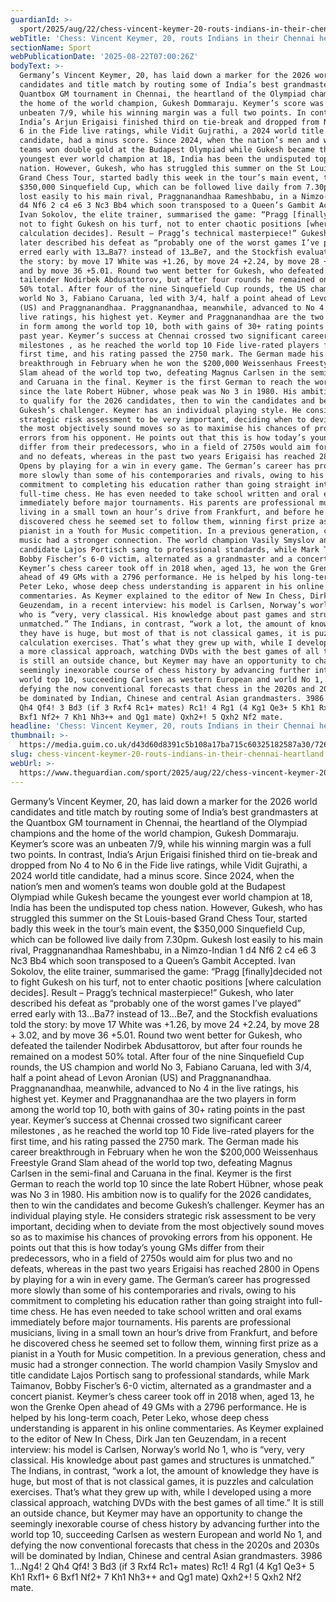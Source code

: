 ```yaml
---
guardianId: >-
  sport/2025/aug/22/chess-vincent-keymer-20-routs-indians-in-their-chennai-heartland
webTitle: 'Chess: Vincent Keymer, 20, routs Indians in their Chennai heartland'
sectionName: Sport
webPublicationDate: '2025-08-22T07:00:26Z'
bodyText: >-
  Germany’s Vincent Keymer, 20, has laid down a marker for the 2026 world
  candidates and title match by routing some of India’s best grandmasters at the
  Quantbox GM tournament in Chennai, the heartland of the Olympiad champions and
  the home of the world champion, Gukesh Dommaraju. Keymer’s score was an
  unbeaten 7/9, while his winning margin was a full two points. In contrast,
  India’s Arjun Erigaisi finished third on tie-break and dropped from No 4 to No
  6 in the Fide live ratings, while Vidit Gujrathi, a 2024 world title
  candidate, had a minus score. Since 2024, when the nation’s men and women’s
  teams won double gold at the Budapest Olympiad while Gukesh became the
  youngest ever world champion at 18, India has been the undisputed top chess
  nation. However, Gukesh, who has struggled this summer on the St Louis-based
  Grand Chess Tour, started badly this week in the tour’s main event, the
  $350,000 Sinquefield Cup, which can be followed live daily from 7.30pm. Gukesh
  lost easily to his main rival, Praggnanandhaa Rameshbabu, in a Nimzo-Indian 1
  d4 Nf6 2 c4 e6 3 Nc3 Bb4 which soon transposed to a Queen’s Gambit Accepted.
  Ivan Sokolov, the elite trainer, summarised the game: “Pragg [finally]decided
  not to fight Gukesh on his turf, not to enter chaotic positions [where
  calculation decides]. Result – Pragg’s technical masterpiece!” Gukesh, who
  later described his defeat as “probably one of the worst games I’ve played”
  erred early with 13…Ba7? instead of 13…Be7, and the Stockfish evaluations told
  the story: by move 17 White was +1.26, by move 24 +2.24, by move 28 + 3.02,
  and by move 36 +5.01. Round two went better for Gukesh, who defeated the
  tailender Nodirbek Abdusattorov, but after four rounds he remained on a modest
  50% total. After four of the nine Sinquefield Cup rounds, the US champion and
  world No 3, Fabiano Caruana, led with 3/4, half a point ahead of Levon Aronian
  (US) and Praggnanandhaa. Praggnanandhaa, meanwhile, advanced to No 4 in the
  live ratings, his highest yet. Keymer and Praggnanandhaa are the two players
  in form among the world top 10, both with gains of 30+ rating points in the
  past year. Keymer’s success at Chennai crossed two significant career
  milestones , as he reached the world top 10 Fide live-rated players for the
  first time, and his rating passed the 2750 mark. The German made his career
  breakthrough in February when he won the $200,000 Weissenhaus Freestyle Grand
  Slam ahead of the world top two, defeating Magnus Carlsen in the semi-final
  and Caruana in the final. Keymer is the first German to reach the world top 10
  since the late Robert Hübner, whose peak was No 3 in 1980. His ambition now is
  to qualify for the 2026 candidates, then to win the candidates and become
  Gukesh’s challenger. Keymer has an individual playing style. He considers
  strategic risk assessment to be very important, deciding when to deviate from
  the most objectively sound moves so as to maximise his chances of provoking
  errors from his opponent. He points out that this is how today’s young GMs
  differ from their predecessors, who in a field of 2750s would aim for plus two
  and no defeats, whereas in the past two years Erigaisi has reached 2800 in
  Opens by playing for a win in every game. The German’s career has progressed
  more slowly than some of his contemporaries and rivals, owing to his
  commitment to completing his education rather than going straight into
  full-time chess. He has even needed to take school written and oral exams
  immediately before major tournaments. His parents are professional musicians,
  living in a small town an hour’s drive from Frankfurt, and before he
  discovered chess he seemed set to follow them, winning first prize as a
  pianist in a Youth for Music competition. In a previous generation, chess and
  music had a stronger connection. The world champion Vasily Smyslov and title
  candidate Lajos Portisch sang to professional standards, while Mark Taimanov,
  Bobby Fischer’s 6-0 victim, alternated as a grandmaster and a concert pianist.
  Keymer’s chess career took off in 2018 when, aged 13, he won the Grenke Open
  ahead of 49 GMs with a 2796 performance. He is helped by his long-term coach,
  Peter Leko, whose deep chess understanding is apparent in his online
  commentaries. As Keymer explained to the editor of New In Chess, Dirk Jan ten
  Geuzendam, in a recent interview: his model is Carlsen, Norway’s world No 1,
  who is “very, very classical. His knowledge about past games and structures is
  unmatched.” The Indians, in contrast, “work a lot, the amount of knowledge
  they have is huge, but most of that is not classical games, it is puzzles and
  calculation exercises. That’s what they grew up with, while I developed using
  a more classical approach, watching DVDs with the best games of all time.” It
  is still an outside chance, but Keymer may have an opportunity to change the
  seemingly inexorable course of chess history by advancing further into the
  world top 10, succeeding Carlsen as western European and world No 1, and
  defying the now conventional forecasts that chess in the 2020s and 2030s will
  be dominated by Indian, Chinese and central Asian grandmasters. 3986 1…Ng4! 2
  Qh4 Qf4! 3 Bd3 (if 3 Rxf4 Rc1+ mates) Rc1! 4 Rg1 (4 Kg1 Qe3+ 5 Kh1 Rxf1+ 6
  Bxf1 Nf2+ 7 Kh1 Nh3++ and Qg1 mate) Qxh2+! 5 Qxh2 Nf2 mate.
headline: 'Chess: Vincent Keymer, 20, routs Indians in their Chennai heartland'
thumbnail: >-
  https://media.guim.co.uk/d43d60d8391c5b108a17ba715c60325182587a30/726_0_5213_4169/500.jpg
slug: chess-vincent-keymer-20-routs-indians-in-their-chennai-heartland
webUrl: >-
  https://www.theguardian.com/sport/2025/aug/22/chess-vincent-keymer-20-routs-indians-in-their-chennai-heartland
---
```

Germany’s Vincent Keymer, 20, has laid down a marker for the 2026 world candidates and title match by routing some of India’s best grandmasters at the Quantbox GM tournament in Chennai, the heartland of the Olympiad champions and the home of the world champion, Gukesh Dommaraju. Keymer’s score was an unbeaten 7/9, while his winning margin was a full two points. In contrast, India’s Arjun Erigaisi finished third on tie-break and dropped from No 4 to No 6 in the Fide live ratings, while Vidit Gujrathi, a 2024 world title candidate, had a minus score. Since 2024, when the nation’s men and women’s teams won double gold at the Budapest Olympiad while Gukesh became the youngest ever world champion at 18, India has been the undisputed top chess nation. However, Gukesh, who has struggled this summer on the St Louis-based Grand Chess Tour, started badly this week in the tour’s main event, the $350,000 Sinquefield Cup, which can be followed live daily from 7.30pm. Gukesh lost easily to his main rival, Praggnanandhaa Rameshbabu, in a Nimzo-Indian 1 d4 Nf6 2 c4 e6 3 Nc3 Bb4 which soon transposed to a Queen’s Gambit Accepted. Ivan Sokolov, the elite trainer, summarised the game: “Pragg [finally]decided not to fight Gukesh on his turf, not to enter chaotic positions [where calculation decides]. Result – Pragg’s technical masterpiece!” Gukesh, who later described his defeat as “probably one of the worst games I’ve played” erred early with 13…Ba7? instead of 13…Be7, and the Stockfish evaluations told the story: by move 17 White was +1.26, by move 24 +2.24, by move 28 + 3.02, and by move 36 +5.01. Round two went better for Gukesh, who defeated the tailender Nodirbek Abdusattorov, but after four rounds he remained on a modest 50% total. After four of the nine Sinquefield Cup rounds, the US champion and world No 3, Fabiano Caruana, led with 3/4, half a point ahead of Levon Aronian (US) and Praggnanandhaa. Praggnanandhaa, meanwhile, advanced to No 4 in the live ratings, his highest yet. Keymer and Praggnanandhaa are the two players in form among the world top 10, both with gains of 30+ rating points in the past year. Keymer’s success at Chennai crossed two significant career milestones , as he reached the world top 10 Fide live-rated players for the first time, and his rating passed the 2750 mark. The German made his career breakthrough in February when he won the $200,000 Weissenhaus Freestyle Grand Slam ahead of the world top two, defeating Magnus Carlsen in the semi-final and Caruana in the final. Keymer is the first German to reach the world top 10 since the late Robert Hübner, whose peak was No 3 in 1980. His ambition now is to qualify for the 2026 candidates, then to win the candidates and become Gukesh’s challenger. Keymer has an individual playing style. He considers strategic risk assessment to be very important, deciding when to deviate from the most objectively sound moves so as to maximise his chances of provoking errors from his opponent. He points out that this is how today’s young GMs differ from their predecessors, who in a field of 2750s would aim for plus two and no defeats, whereas in the past two years Erigaisi has reached 2800 in Opens by playing for a win in every game. The German’s career has progressed more slowly than some of his contemporaries and rivals, owing to his commitment to completing his education rather than going straight into full-time chess. He has even needed to take school written and oral exams immediately before major tournaments. His parents are professional musicians, living in a small town an hour’s drive from Frankfurt, and before he discovered chess he seemed set to follow them, winning first prize as a pianist in a Youth for Music competition. In a previous generation, chess and music had a stronger connection. The world champion Vasily Smyslov and title candidate Lajos Portisch sang to professional standards, while Mark Taimanov, Bobby Fischer’s 6-0 victim, alternated as a grandmaster and a concert pianist. Keymer’s chess career took off in 2018 when, aged 13, he won the Grenke Open ahead of 49 GMs with a 2796 performance. He is helped by his long-term coach, Peter Leko, whose deep chess understanding is apparent in his online commentaries. As Keymer explained to the editor of New In Chess, Dirk Jan ten Geuzendam, in a recent interview: his model is Carlsen, Norway’s world No 1, who is “very, very classical. His knowledge about past games and structures is unmatched.” The Indians, in contrast, “work a lot, the amount of knowledge they have is huge, but most of that is not classical games, it is puzzles and calculation exercises. That’s what they grew up with, while I developed using a more classical approach, watching DVDs with the best games of all time.” It is still an outside chance, but Keymer may have an opportunity to change the seemingly inexorable course of chess history by advancing further into the world top 10, succeeding Carlsen as western European and world No 1, and defying the now conventional forecasts that chess in the 2020s and 2030s will be dominated by Indian, Chinese and central Asian grandmasters. 3986 1…Ng4! 2 Qh4 Qf4! 3 Bd3 (if 3 Rxf4 Rc1+ mates) Rc1! 4 Rg1 (4 Kg1 Qe3+ 5 Kh1 Rxf1+ 6 Bxf1 Nf2+ 7 Kh1 Nh3++ and Qg1 mate) Qxh2+! 5 Qxh2 Nf2 mate.
